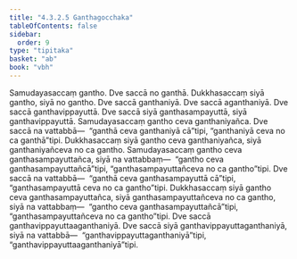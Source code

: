 ```yaml
---
title: "4.3.2.5 Ganthagocchaka"
tableOfContents: false
sidebar:
  order: 9
type: "tipitaka"
basket: "ab"
book: "vbh"
---
```



<DynamicBreadcrumb />

<Paragraph number="848" book="vbh">
Samudayasaccaṃ gantho. Dve saccā no ganthā. Dukkhasaccaṃ siyā gantho, siyā no gantho. Dve saccā ganthaniyā. Dve saccā aganthaniyā. Dve saccā ganthavippayuttā. Dve saccā siyā ganthasampayuttā, siyā ganthavippayuttā. Samudayasaccaṃ gantho ceva ganthaniyañca. Dve saccā na vattabbā—  “ganthā ceva ganthaniyā cā”tipi, “ganthaniyā ceva no ca ganthā”tipi. Dukkhasaccaṃ siyā gantho ceva ganthaniyañca, siyā ganthaniyañceva no ca gantho. Samudayasaccaṃ gantho ceva ganthasampayuttañca, siyā na vattabbaṃ—  “gantho ceva ganthasampayuttañcā”tipi, “ganthasampayuttañceva no ca gantho”tipi. Dve saccā na vattabbā—  “ganthā ceva ganthasampayuttā cā”tipi, “ganthasampayuttā ceva no ca gantho”tipi. Dukkhasaccaṃ siyā gantho ceva ganthasampayuttañca, siyā ganthasampayuttañceva no ca gantho, siyā na vattabbaṃ—  “gantho ceva ganthasampayuttañcā”tipi, “ganthasampayuttañceva no ca gantho”tipi. Dve saccā ganthavippayuttaaganthaniyā. Dve saccā siyā ganthavippayuttaganthaniyā, siyā na vattabbā—  “ganthavippayuttaganthaniyā”tipi, “ganthavippayuttaaganthaniyā”tipi.
</Paragraph>